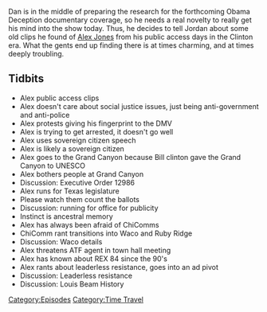 {{DEFAULTSORT:
    #_EPISODE_0228:Old Alex Clips
}}{{Episode
    | title           = Old Alex Clips
    | caption         = Listen to this episode on [https://knowledgefight.libsyn.com/knowledge-fight-old-alex-clips Libsyn] [https://open.spotify.com/episode/5cLpGTC8CD0GpHqeMnN4Xw Spotify], Read the [[Transcript/228: Old Alex Clips|Unofficial Transcript]]
    | episodeNumber   = 228
    | length          = 01:11:05
    | airDate         = November 12, 2018
    | episodeType     = [[:Category:Time Travel|Time Travel]]
    | appearance      = [[Louis Beam]]
    | previousEpisode = [[227: March 23, 2009]]
    | nextEpisode     = [[229: Mars Germans and Moon Leases]]
}}

{{Stub}}

Dan is in the middle of preparing the research for the forthcoming Obama Deception documentary coverage, so he needs a real novelty to really get his mind into the show today. Thus, he decides to tell Jordan about some old clips he found of [[Alex Jones]] from his public access days in the Clinton era. What the gents end up finding there is at times charming, and at times deeply troubling.

==Tidbits==

*Alex public access clips
*Alex doesn't care about social justice issues, just being anti-government and anti-police
*Alex protests giving his fingerprint to the DMV
*Alex is trying to get arrested, it doesn't go well
*Alex uses sovereign citizen speech
*Alex is likely a sovereign citizen
*Alex goes to the Grand Canyon because Bill clinton gave the Grand Canyon to UNESCO
*Alex bothers people at Grand Canyon
*Discussion: Executive Order 12986
*Alex runs for Texas legislature
*Please watch them count the ballots
*Discussion: running for office for publicity
*Instinct is ancestral memory
*Alex has always been afraid of ChiComms
*ChiComm rant transitions into Waco and Ruby Ridge
*Discussion: Waco details
*Alex threatens ATF agent in town hall meeting
*Alex has known about REX 84 since the 90's
*Alex rants about leaderless resistance, goes into an ad pivot
*Discussion: Leaderless resistance
*Discussion: Louis Beam History

[[Category:Episodes]]
[[Category:Time Travel]]
